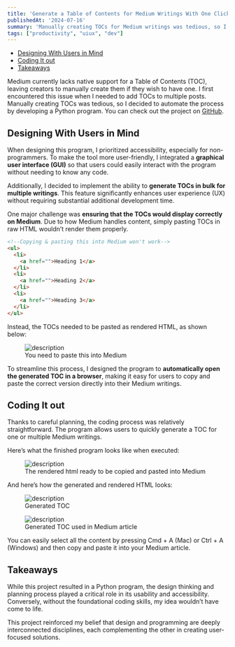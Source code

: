 ```yaml
---
title: 'Generate a Table of Contents for Medium Writings With One Click'
publishedAt: '2024-07-16'
summary: 'Manually creating TOCs for Medium writings was tedious, so I decided to automate the process by developing a Python program.'
tags: ["productivity", "uiux", "dev"]
---
```


- [Designing With Users in Mind](#designing-with-users-in-mind)
- [Coding It out](#coding-it-out)
- [Takeaways](#takeaways)

Medium currently lacks native support for a Table of Contents (TOC), leaving creators to manually create them if they wish to have one. I first encountered this issue when I needed to add TOCs to multiple posts. Manually creating TOCs was tedious, so I decided to automate the process by developing a Python program. You can check out the project on [GitHub](https://github.com/mrjwei/medium-toc-generator).

## Designing With Users in Mind

When designing this program, I prioritized accessibility, especially for non-programmers. To make the tool more user-friendly, I integrated a **graphical user interface (GUI)** so that users could easily interact with the program without needing to know any code.

Additionally, I decided to implement the ability to **generate TOCs in bulk for multiple writings**. This feature significantly enhances user experience (UX) without requiring substantial additional development time.

One major challenge was **ensuring that the TOCs would display correctly on Medium**. Due to how Medium handles content, simply pasting TOCs in raw HTML wouldn’t render them properly.

```html
<!--Copying & pasting this into Medium won't work-->
<ul>
  <li>
    <a href="">Heading 1</a>
  </li>
  <li>
    <a href="">Heading 2</a>
  </li>
  <li>
    <a href="">Heading 3</a>
  </li>
</ul>
```

Instead, the TOCs needed to be pasted as rendered HTML, as shown below:

<figure style={{ textAlign: 'center' }}>
  <img src="/generate-toc-for-medium/toc.png" alt="description" />
  <figcaption>You need to paste this into Medium</figcaption>
</figure>

To streamline this process, I designed the program to **automatically open the generated TOC in a browser**, making it easy for users to copy and paste the correct version directly into their Medium writings.

## Coding It out

Thanks to careful planning, the coding process was relatively straightforward. The program allows users to quickly generate a TOC for one or multiple Medium writings.

Here’s what the finished program looks like when executed:

<figure style={{ textAlign: 'center' }}>
  <img src="/generate-toc-for-medium/gui.png" alt="description" />
  <figcaption>The rendered html ready to be copied and pasted into Medium</figcaption>
</figure>

And here’s how the generated and rendered HTML looks:

<figure style={{ textAlign: 'center' }}>
  <img src="/generate-toc-for-medium/generated-toc.png" alt="description" />
  <figcaption>Generated TOC</figcaption>
</figure>

<figure style={{ textAlign: 'center' }}>
  <img src="/generate-toc-for-medium/toc-in-use.png" alt="description" />
  <figcaption>Generated TOC used in Medium article</figcaption>
</figure>

You can easily select all the content by pressing Cmd + A (Mac) or Ctrl + A (Windows) and then copy and paste it into your Medium article.

## Takeaways

While this project resulted in a Python program, the design thinking and planning process played a critical role in its usability and accessibility. Conversely, without the foundational coding skills, my idea wouldn’t have come to life.

This project reinforced my belief that design and programming are deeply interconnected disciplines, each complementing the other in creating user-focused solutions.
